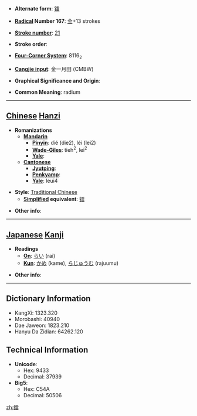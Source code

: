 * '''Alternate form''': [[镭]]

* '''[[Wiktionary:Chinese radical index| Radical]] Number 167''': [[Wiktionary:Chinese radical index 金|金]]+13 strokes

* '''[[Wiktionary:Chinese total strokes index|Stroke number]]''': [[Wiktionary:Chinese total strokes index 21|21]]

* '''Stroke order''': 

* '''[[Wiktionary:Chinese four corner index|Four-Corner System]]''': 8116<sub>2</sub>

* '''[[Wiktionary:Chinese Cangjie index|Cangjie input]]''': 金一月田 (CMBW)

* '''Graphical Significance and Origin''': 

* '''Common Meaning''': radium

----

== [[Chinese]] [[Hanzi]] ==

* '''Romanizations'''
** '''[[Mandarin]]'''
*** '''[[Pinyin]]''': dié (die2), léi (lei2)
*** '''[[Wade-Giles]]''': tieh<sup>2</sup>, lei<sup>2</sup>
*** '''[[Yale]]''': 
** '''[[Cantonese]]'''
*** '''[[Jyutping]]''':
*** '''[[Penkyamp]]''': 
*** '''[[Yale]]''': leui4

* '''Style''': [[Traditional Chinese]] 
** '''[[Simplified Chinese|Simplified]] equivalent''': [[镭]]

* '''Other info''': 

----

== [[Japanese]] [[Kanji]] ==

* '''Readings'''
** '''[[On]]''': [[らい]] (rai)
** '''[[Kun]]''': [[かめ]] (kame), [[らじゅうむ]] (rajuumu)

* '''Other info''':  

----

== Dictionary Information ==

* KangXi: 1323.320
* Morobashi: 40940
* Dae Jaweon: 1823.210
* Hanyu Da Zidian: 64262.120

== Technical Information ==

* '''Unicode''':
** Hex: 9433
** Decimal: 37939
* '''Big5''':
** Hex: C54A
** Decimal: 50506

[[zh:鐳]]